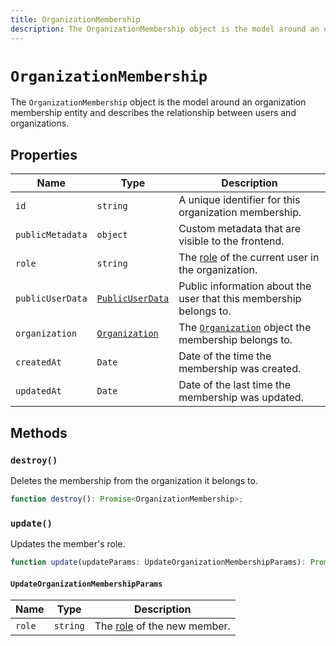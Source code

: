 ---
title: OrganizationMembership
description: The OrganizationMembership object is the model around an organization membership entity and describes the relationship between users and organizations.
---

# `OrganizationMembership`

The `OrganizationMembership` object is the model around an organization membership entity and describes the relationship between users and organizations.

## Properties

| Name | Type | Description |
| --- | --- | --- |
| `id` | `string` | A unique identifier for this organization membership. |
| `publicMetadata` | `object` | Custom metadata that are visible to the frontend. |
| `role` | `string` | The [role](/docs/organizations/roles-permissions) of the current user in the organization. |
| `publicUserData` | [`PublicUserData`](/docs/references/javascript/types/public-user-data) | Public information about the user that this membership belongs to. |
| `organization` | [`Organization`](/docs/references/javascript/organization/organization) | The [`Organization`](/docs/references/javascript/organization/organization) object the membership belongs to. |
| `createdAt` | `Date` | Date of the time the membership was created. |
| `updatedAt` | `Date` | Date of the last time the membership was updated. |

## Methods

### `destroy()`

Deletes the membership from the organization it belongs to.

```typescript
function destroy(): Promise<OrganizationMembership>;
```

### `update()`

Updates the member's role.

```typescript
function update(updateParams: UpdateOrganizationMembershipParams): Promise<OrganizationMembership>;
```

#### `UpdateOrganizationMembershipParams`

| Name | Type | Description |
| --- | --- | --- |
| `role` | `string` | The [role](/docs/organizations/roles-permissions) of the new member. |
